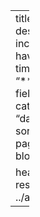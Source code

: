 ---
title: "Projects"
description: |
  This porfolio includes larger projects I have worked on in my free time.
listing: 
  contents:
    - "**/index.qmd"
  type: grid
  fields: [title, author, categories, date]
  sort: "date desc"
  filter-ui: false
  sort-ui: false
format: 
  html: 
    page-layout: full
title-block-banner: false

header-includes: >
    <link rel="stylesheet" href="../assets/rules/_listing.scss">
resources:
    - ../assets/rules/_listing.scss
---